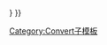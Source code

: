 {{Convert/Dual/LoffAoffDxSoffT
|1={{{1|40}}}|2={{{2|to}}}|3={{{3|70}}}|4={{{4|C}}}<!--
-->|r={{{r}}}|u={{{u|°F}}}|t={{{t}}}|h={{{h}}}|o={{{o|outsymb}}}<!--
-->|s={{{s|0}}}|b={{{b}}}|c={{{c}}}|j={{{j|0}}}<!--
-->|lk={{{lk|in}}}|abbr={{{abbr|off}}}|adj={{{adj|on}}}<!--
-->|disp={{{disp|b}}}|sep={{{sep|&#32;(}}}<!--
-->|dualsep={{{dualsep|-{{{2|xx}}}-}}}<!--
-->}}<noinclude>

[[Category:Convert子模板]]
</noinclude>